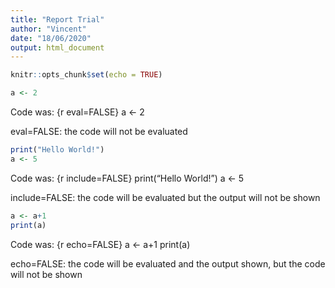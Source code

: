 ```yaml
---
title: "Report Trial"
author: "Vincent"
date: "18/06/2020"
output: html_document
---
```


```r
knitr::opts_chunk$set(echo = TRUE)
```

```r
a <- 2
```
Code was:
{r eval=FALSE}
a <- 2

eval=FALSE: the code will not be evaluated


```r
print("Hello World!")
a <- 5
```
Code was:
{r include=FALSE}
print("Hello World!")
a <- 5

include=FALSE: the code will be evaluated but the output will not be shown


```r
a <- a+1
print(a)
```
Code was:
{r echo=FALSE}
a <- a+1
print(a)

echo=FALSE: the code will be evaluated and the output shown, but the code will not be shown

